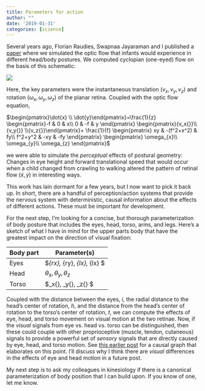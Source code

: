 ```yaml
---
title: Parameters for action
author: ""
date: '2019-01-31'
categories: [science]
---
```


Several years ago, Florian Raudies, Swapnaa Jayaraman and I published a [paper](https://doi.org/10.1109/DEVLRN.2015.7345450) where we simulated the optic flow that infants would experience in different head/body postures.
We computed cyclopian (one-eyed) flow on the basis of this schematic:

<img src="https://raw.githubusercontent.com/gilmore-lab/temple-2017-02-27/master/img/computing-flow.jpg"/>

Here, the key parameters were the instantaneous translation $(v_x{}, v_y{}, v_z{})$ and rotation $(\omega_{x}, \omega_y{}, \omega_z{})$ of the planar retina.
Coupled with the optic flow equation,

$\begin{pmatrix}\dot{x} \\ \dot{y}\end{pmatrix}=\frac{1}{z} \begin{pmatrix}-f & 0 & x\\ 0 & -f & y \end{pmatrix} \begin{pmatrix}{v_x{}}\\ {v_y{}} \\{v_z{}}\end{pmatrix}+ \frac{1}{f} \begin{pmatrix} xy & -(f^2+x^2) & fy\\ f^2+y^2 & -xy & -fy \end{pmatrix} \begin{pmatrix} \omega_{x}\\ \omega_{y}\\ \omega_{z} \end{pmatrix}$

we were able to simulate the *perceptual* effects of postural geometry: Changes in eye height and forward translational speed that would occur when a child changed from crawling to walking altered the pattern of retinal flow $(\dot{x}, \dot{y})$ in interesting ways.

This work has lain dormant for a few years, but I now want to pick it back up.
In short, there are a handful of perception/action systems that provide the nervous system with deterministic, causal information about the effects of different actions.
These must be important for development.

For the next step, I'm looking for a concise, but thorough parameterization of body posture that includes the eyes, head, torso, arms, and legs.
Here's a sketch of what I have in mind for the upper parts body that have the greatest impact on the direction of visual fixation:

| Body part | Parameter(s) |
|-----------|--------------|
| Eyes      | $\omega_{rx}, \omega_{ry}, \omega_{lx}, \omega_{lx} $|
| Head      | $\theta_x{}, \theta_y{}, \theta_z{}$ |
| Torso     | $\alpha_x{}, \alpha_y{}, \alpha_z{} $ |

Coupled with the distance between the eyes, $i$, the radial distance to the head's center of rotation, $h$, and the distance from the head's center of rotation to the torso's center of rotation, $t$, we can compute the effects of eye, head, and torso movement on visual motion at the two retinae.
Now, if the *visual* signals from eye vs. head vs. torso can be distinguished, then these could couple with other proprioceptive (muscle, tendon, cutaneous) signals to provide a powerful set of *sensory* signals that are directly caused by eye, head, and torso motion.
See [this earlier post](../the-webs-we-weave/) for a causal graph that elaborates on this point.
I'll discuss why I think there are *visual* differences in the effects of eye and head motion in a future post.

My next step is to ask my colleagues in kinesiology if there is a canonical parameterization of body position that I can build upon.
If you know of one, let me know.

